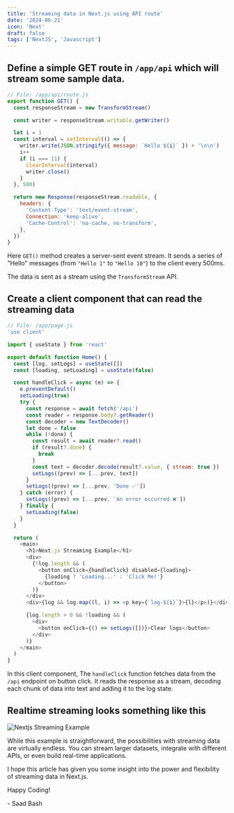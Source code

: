 ```yaml
---
title: 'Streaming data in Next.js using API route'
date: '2024-06-21'
icon: 'Next'
draft: false
tags: ['NextJS', 'Javascript']
---
```


## Define a simple GET route in `/app/api` which will stream some sample data.

```js
// File: /app/api/route.js
export function GET() {
  const responseStream = new TransformStream()

  const writer = responseStream.writable.getWriter()

  let i = 1
  const interval = setInterval(() => {
    writer.write(JSON.stringify({ message: `Hello ${i}` }) + '\n\n')
    i++
    if (i === 11) {
      clearInterval(interval)
      writer.close()
    }
  }, 500)

  return new Response(responseStream.readable, {
    headers: {
      'Content-Type': 'text/event-stream',
      Connection: 'keep-alive',
      'Cache-Control': 'no-cache, no-transform',
    },
  })
}
```

Here `GET()` method creates a server-sent event stream. It sends a series of "Hello" messages (from `"Hello 1"` to `"Hello 10"`) to the client every 500ms.

The data is sent as a stream using the `TransformStream` API.

## Create a client component that can read the streaming data

```js
// File: /app/page.js
'use client'

import { useState } from 'react'

export default function Home() {
  const [log, setLogs] = useState([])
  const [loading, setLoading] = useState(false)

  const handleClick = async (e) => {
    e.preventDefault()
    setLoading(true)
    try {
      const response = await fetch('/api')
      const reader = response.body?.getReader()
      const decoder = new TextDecoder()
      let done = false
      while (!done) {
        const result = await reader?.read()
        if (result?.done) {
          break
        }
        const text = decoder.decode(result?.value, { stream: true })
        setLogs((prev) => [...prev, text])
      }
      setLogs((prev) => [...prev, 'Done ✅'])
    } catch (error) {
      setLogs((prev) => [...prev, 'An error occurred ❌'])
    } finally {
      setLoading(false)
    }
  }

  return (
    <main>
      <h1>Next.js Streaming Example</h1>
      <div>
        {!log.length && (
          <button onClick={handleClick} disabled={loading}>
            {loading ? 'Loading...' : 'Click Me!'}
          </button>
        )}
      </div>
      <div>{log && log.map((l, i) => <p key={`log-${i}`}>{l}</p>)}</div>

      {log.length > 0 && !loading && (
        <div>
          <button onClick={() => setLogs([])}>Clear logs</button>
        </div>
      )}
    </main>
  )
}
```

In this client component, The `handleClick` function fetches data from the `/api` endpoint on button click. It reads the response as a stream, decoding each chunk of data into text and adding it to the log state.

## Realtime streaming looks something like this

![Nextjs Streaming Example](/static/images/nextjs-streaming-example.gif)

While this example is straightforward, the possibilities with streaming data are virtually endless. You can stream larger datasets, integrate with different APIs, or even build real-time applications.

I hope this article has given you some insight into the power and flexibility of streaming data in Next.js.

Happy Coding!

\- Saad Bash
